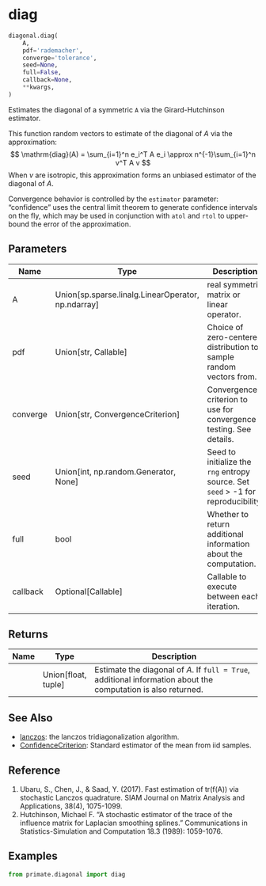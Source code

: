 # diag { #diagonal.diag }

```python
diagonal.diag(
    A,
    pdf='rademacher',
    converge='tolerance',
    seed=None,
    full=False,
    callback=None,
    **kwargs,
)
```

Estimates the diagonal of a symmetric `A` via the Girard-Hutchinson estimator.

This function random vectors to estimate of the diagonal of $A$ via the approximation:
$$ \mathrm{diag}(A) = \sum_{i=1}^n e_i^T A e_i \approx n^{-1}\sum_{i=1}^n v^T A v $$
When $v$ are isotropic, this approximation forms an unbiased estimator of the diagonal of $A$.

:::{.callout-note}
Convergence behavior is controlled by the `estimator` parameter: "confidence" uses the central limit theorem to generate confidence
intervals on the fly, which may be used in conjunction with `atol` and `rtol` to upper-bound the error of the approximation.
:::

## Parameters {.doc-section .doc-section-parameters}

| Name     | Type                                                 | Description                                                                       | Default        |
|----------|------------------------------------------------------|-----------------------------------------------------------------------------------|----------------|
| A        | Union\[sp.sparse.linalg.LinearOperator, np.ndarray\] | real symmetric matrix or linear operator.                                         | _required_     |
| pdf      | Union\[str, Callable\]                               | Choice of zero-centered distribution to sample random vectors from.               | `'rademacher'` |
| converge | Union\[str, ConvergenceCriterion\]                   | Convergence criterion to use for convergence testing. See details.                | `'tolerance'`  |
| seed     | Union\[int, np.random.Generator, None\]              | Seed to initialize the `rng` entropy source. Set `seed` > -1 for reproducibility. | `None`         |
| full     | bool                                                 | Whether to return additional information about the computation.                   | `False`        |
| callback | Optional\[Callable\]                                 | Callable to execute between each iteration.                                       | `None`         |

## Returns {.doc-section .doc-section-returns}

| Name   | Type                  | Description                                                                                                    |
|--------|-----------------------|----------------------------------------------------------------------------------------------------------------|
|        | Union\[float, tuple\] | Estimate the diagonal of $A$. If `full = True`, additional information about the computation is also returned. |

## See Also {.doc-section .doc-section-see-also}

- [lanczos](/reference/lanczos.lanczos.md): the lanczos tridiagonalization algorithm.
- [ConfidenceCriterion](/reference/ConfidenceCriterion.md): Standard estimator of the mean from iid samples.

## Reference {.doc-section .doc-section-reference}

1. Ubaru, S., Chen, J., & Saad, Y. (2017). Fast estimation of tr(f(A)) via stochastic Lanczos quadrature. SIAM Journal on Matrix Analysis and Applications, 38(4), 1075-1099.
2. Hutchinson, Michael F. "A stochastic estimator of the trace of the influence matrix for Laplacian smoothing splines." Communications in Statistics-Simulation and Computation 18.3 (1989): 1059-1076.

## Examples {.doc-section .doc-section-examples}

```python
from primate.diagonal import diag
```